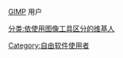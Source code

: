[[GIMP|GIMP]] 用户

<!--{{catmore}}-->
[[Category:自由软件使用者|Category:自由软件使用者]]
[[分类:依使用图像工具区分的维基人|分类:依使用图像工具区分的维基人]]